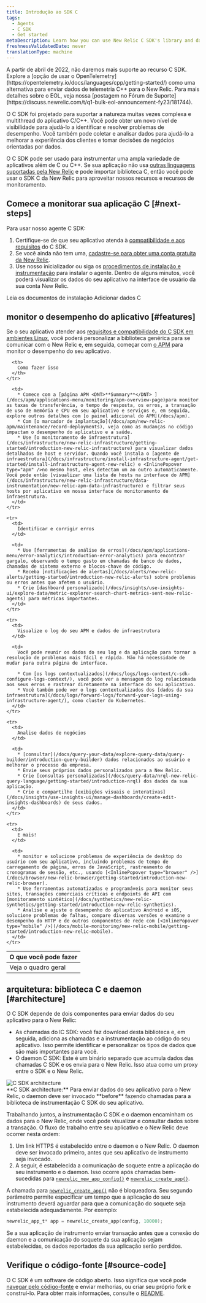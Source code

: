 ```yaml
---
title: Introdução ao SDK C
tags:
  - Agents
  - C SDK
  - Get started
metaDescription: Learn how you can use New Relic C SDK's library and daemon to monitor your app's performance in Linux environments.
freshnessValidatedDate: never
translationType: machine
---
```


<Callout variant="important" title="AVISO DE EOL">
  A partir de abril de 2022, não daremos mais suporte ao recurso C SDK. Explore a [opção de usar o OpenTelemetry](https://opentelemetry.io/docs/languages/cpp/getting-started/) como uma alternativa para enviar dados de telemetria C++ para o New Relic. Para mais detalhes sobre o EOL, veja nossa [postagem no Fórum de Suporte](https://discuss.newrelic.com/t/q1-bulk-eol-announcement-fy23/181744).
</Callout>

O C SDK foi projetado para suportar a natureza muitas vezes complexa e multithread do aplicativo C/C++. Você pode obter um novo nível de visibilidade para ajudá-lo a identificar e resolver problemas de desempenho. Você também pode coletar e analisar dados para ajudá-lo a melhorar a experiência dos clientes e tomar decisões de negócios orientadas por dados.

O C SDK pode ser usado para instrumentar uma ampla variedade de aplicativos além de C ou C++. Se sua aplicação não usa [outras linguagens suportadas pela New Relic](/docs/using-new-relic/welcome-new-relic/getting-started/glossary#agent) e pode importar biblioteca C, então você pode usar o SDK C da New Relic para aproveitar nossos recursos e recursos de monitoramento.

## Comece a monitorar sua aplicação C [#next-steps]

Para usar nosso agente C SDK:

1. Certifique-se de que seu aplicativo atenda à [compatibilidade e aos requisitos](/docs/agents/c-sdk/get-started/c-sdk-compatibility-requirements) do C SDK.
2. Se você ainda não tem uma, [cadastre-se para obter uma conta gratuita da New Relic](https://newrelic.com/signup).
3. Use nosso inicializador ou siga os [procedimentos de instalação e instrumentação](/docs/install-c-sdk-compile-link-your-code) para instalar o agente. Dentro de alguns minutos, você poderá visualizar os dados do seu aplicativo na interface de usuário da sua conta New Relic.

<ButtonGroup>
  <ButtonLink role="button" to="/docs/agents/c-sdk/install-configure/install-c-sdk-compile-link-your-code" variant="normal">
    Leia os documentos de instalação
  </ButtonLink>

  <ButtonLink role="button" to="https://one.newrelic.com/launcher/nr1-core.settings?pane=eyJuZXJkbGV0SWQiOiJ0dWNzb24ucGxnLWluc3RydW1lbnQtZXZlcnl0aGluZyJ9&cards[0]=eyJuZXJkbGV0SWQiOiJzZXR1cC1uZXJkbGV0cy5zZXR1cC1jLWludGVncmF0aW9uIiwiYWNjb3VudElkIjoyNjQwNDA5fQ==&platform[accountId]=1" variant="primary">
    Adicionar dados C
  </ButtonLink>
</ButtonGroup>

## monitor o desempenho do aplicativo [#features]

Se o seu aplicativo atender aos [requisitos e compatibilidade do C SDK em ambientes Linux](/docs/c-agent-compatibility-requirements), você poderá personalizar a biblioteca genérica para se comunicar com o New Relic e, em seguida, começar com [o APM](/docs/apm/new-relic-apm/getting-started/introduction-new-relic-apm) para monitor o desempenho do seu aplicativo.

<table>
  <thead>
    <tr>
      <th style={{ width: "200px" }}>
        O que você pode fazer
      </th>

      <th>
        Como fazer isso
      </th>
    </tr>
  </thead>

  <tbody>
    <tr>
      <td>
        Veja o quadro geral
      </td>

      <td>
        * Comece com a [página APM <DNT>**Summary**</DNT> ](/docs/apm/applications-menu/monitoring/apm-overview-page)para monitor as taxas de transferência, o tempo de resposta, os erros, a transação de uso de memória e CPU em seu aplicativo e serviços e, em seguida, explore outros detalhes com [o painel adicional do APM](/docs/apm).
        * Com [o marcador de implantação](/docs/apm/new-relic-apm/maintenance/record-deployments), veja como as mudanças no código impactam o desempenho do aplicativo e a saúde.
        * Use [o monitoramento de infraestrutura](/docs/infrastructure/new-relic-infrastructure/getting-started/introduction-new-relic-infrastructure) para visualizar dados detalhados de host e servidor. Quando você instala o [agente de infraestrutura](/docs/infrastructure/install-infrastructure-agent/get-started/install-infrastructure-agent-new-relic) e <InlinePopover type="apm" />no mesmo host, eles detectam um ao outro automaticamente. Você pode então [visualizar uma lista de hosts na interface do APM](/docs/infrastructure/new-relic-infrastructure/data-instrumentation/new-relic-apm-data-infrastructure) e filtrar seus hosts por aplicativo em nossa interface de monitoramento de infraestrutura.
      </td>
    </tr>

    <tr>
      <td>
        Identificar e corrigir erros
      </td>

      <td>
        * Use [ferramentas de análise de erros](/docs/apm/applications-menu/error-analytics/introduction-error-analytics) para encontrar gargalo, observando o tempo gasto em chamadas de banco de dados, chamadas de sistema externo e blocos-chave de código.
        * Receba [notificações de alertas](/docs/alerts/new-relic-alerts/getting-started/introduction-new-relic-alerts) sobre problemas ou erros antes que afetem o usuário.
        * Crie [dashboard personalizado](/docs/insights/use-insights-ui/explore-data/metric-explorer-search-chart-metrics-sent-new-relic-agents) para métricas importantes.
      </td>
    </tr>

    <tr>
      <td>
        Visualize o log do seu APM e dados de infraestrutura
      </td>

      <td>
        Você pode reunir os dados do seu log e da aplicação para tornar a resolução de problemas mais fácil e rápida. Não há necessidade de mudar para outra página de interface.

        * Com [os logs contextualizados](/docs/logs/logs-context/c-sdk-configure-logs-context/), você pode ver a mensagem do log relacionada aos seus erros e rastrear diretamente na interface do seu aplicativo.
        * Você também pode ver o logs contextualizados dos [dados da sua infraestrutura](/docs/logs/forward-logs/forward-your-logs-using-infrastructure-agent/), como cluster do Kubernetes.
      </td>
    </tr>

    <tr>
      <td>
        Analise dados de negócios
      </td>

      <td>
        * [consultar](/docs/query-your-data/explore-query-data/query-builder/introduction-query-builder) dados relacionados ao usuário e melhorar o processo da empresa.
        * Envie seus próprios dados personalizados para a New Relic.
        * Crie [consultas personalizadas](/docs/query-data/nrql-new-relic-query-language/getting-started/introduction-nrql) dos dados da sua aplicação.
        * Crie e compartilhe [exibições visuais e interativas](/docs/insights/use-insights-ui/manage-dashboards/create-edit-insights-dashboards) de seus dados.
      </td>
    </tr>

    <tr>
      <td>
        E mais!
      </td>

      <td>
        * monitor e solucione problemas de experiência de desktop do usuário com seu aplicativo, incluindo problemas de tempo de carregamento de página, erros de JavaScript, rastreamento de cronogramas de sessão, etc., usando [<InlinePopover type="browser" />](/docs/browser/new-relic-browser/getting-started/introduction-new-relic-browser).
        * Use ferramentas automatizadas e programáveis para monitor seus sites, transações comerciais críticas e endpoints de API com [monitoramento sintético](/docs/synthetics/new-relic-synthetics/getting-started/introduction-new-relic-synthetics).
        * Analise e ajuste o desempenho do aplicativo Android e iOS, solucione problemas de falhas, compare diversas versões e examine o desempenho do HTTP e de outros componentes de rede com [<InlinePopover type="mobile" />](/docs/mobile-monitoring/new-relic-mobile/getting-started/introduction-new-relic-mobile).
      </td>
    </tr>
  </tbody>
</table>

## arquitetura: biblioteca C e daemon [#architecture]

O C SDK depende de dois componentes para enviar dados do seu aplicativo para o New Relic:

* As chamadas do lC SDK: você faz download desta biblioteca e, em seguida, adiciona as chamadas e a instrumentação ao código do seu aplicativo. Isso permite identificar e personalizar os tipos de dados que são mais importantes para você.
* O daemon C SDK: Este é um binário separado que acumula dados das chamadas C SDK e os envia para o New Relic. Isso atua como um proxy entre o SDK e o New Relic.

<img title="C SDK architecture" alt="C SDK architecture" src="/images/apm_diagram_C-SDK-architecture.webp" />

<figcaption>
  <DNT>**C SDK architecture:**</DNT> Para enviar dados do seu aplicativo para o New Relic, o daemon deve ser invocado <DNT>**before**</DNT> fazendo chamadas para a biblioteca de instrumentação C SDK do seu aplicativo.
</figcaption>

Trabalhando juntos, a instrumentação C SDK e o daemon encaminham os dados para o New Relic, onde você pode visualizar e consultar dados sobre a transação. O fluxo de trabalho entre seu aplicativo e o New Relic deve ocorrer nesta ordem:

1. Um link HTTPS é estabelecido entre o daemon e o New Relic. O daemon deve ser invocado primeiro, antes que seu aplicativo de instrumento seja invocado.
2. A seguir, é estabelecida a comunicação de soquete entre a aplicação do seu instrumento e o daemon. Isso ocorre após chamadas bem-sucedidas para [`newrelic_new_app_config()`](https://newrelic.github.io/c-sdk/libnewrelic_8h.html#af067b3ff89a40b6fa417e18be5e847aa) e [`newrelic_create_app()`](https://newrelic.github.io/c-sdk/libnewrelic_8h.html#a61dd90439ae3cc5060021f6ab4701132).

A chamada para [`newrelic_create_app()`](https://newrelic.github.io/c-sdk/libnewrelic_8h.html#a61dd90439ae3cc5060021f6ab4701132) não é bloqueadora. Seu segundo parâmetro permite especificar um tempo que a aplicação do seu instrumento deverá aguardar para que a comunicação do soquete seja estabelecida adequadamente. Por exemplo:

```c
newrelic_app_t* app = newrelic_create_app(config, 10000);
```

Se a sua aplicação de instrumento enviar transação antes que a conexão do daemon e a comunicação do soquete da sua aplicação sejam estabelecidas, os dados reportados da sua aplicação serão perdidos.

## Verifique o código-fonte [#source-code]

O C SDK é um software de código aberto. Isso significa que você pode [navegar pelo código-fonte](https://github.com/newrelic/c-sdk) e enviar melhorias, ou criar seu próprio fork e construí-lo. Para obter mais informações, consulte o [README](https://github.com/newrelic/c-sdk/blob/main/README.md).